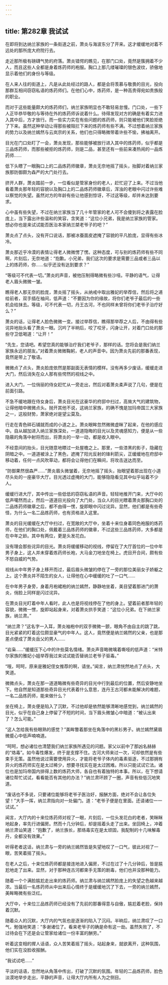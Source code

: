 ```yaml
---
---
---
```

title: 第282章 我试试
---



在即将到达纳兰家族的一条街道之前，萧炎与海波东分了开来。这才缓缓地对着不远处的那所庞大府院行去。

走近那所极有磅礴气势的府落。萧炎错愕的瞧见，在那门口处，竟然是簇拥着不少人，而且这些人全都是身着炼药师的袍服。胸口上那几缕璀璨的银色波纹，骄傲地显示着他们的身份与等级。

在人来人往的街道上，凡是从此处经过的路人，都是会将羡慕与敬畏的目光，投向那群互相间窃窃私语的炼药师们。在他们心中，炼药师，是一种高贵得宛如贵族般的职业。

而对于这些能量颇大的炼药师们，纳兰家族明显也不敢轻易怠慢。门口处，一些下人正毕恭毕敬的与等待在外的炼药师诉说着什么。待得发现对方的确是有着实力进入其中后，方才放行。而一些实力实在有些问题的炼药师，则只能被他们笑脸拒绝了下来。虽然这种举动让得那些被阻拦下来的炼药师有些不满。不过想着纳兰家族的势力以及纳兰嫣然与云岚宗的关系，他们也只得略微带着许些不愉，拂袖离开。

目光在门口处盯了一会，萧炎发现，那些能够被放行进入其中的炼药师，似乎都是三品炼药师，而那些被拒的炼药师，则是二品，甚至还有一些前来凑热闹的一品炼药师……

低下头瞟了一眼胸口上的二品炼药师徽章，萧炎无奈地摇了摇头，抬脚对着纳兰家族那防御颇为森严的大门处行去。

挤开人群，萧炎踏前一步，一位看似是管家身份的老人，赶忙迎了上来。不过当他看着萧炎那年轻的容貌以及胸口上的二品炼药师徽章后，浑浊的老眼中闪过许些难以察觉的失望。虽然对方的年龄有些让他感到惊讶，不过这等级，却并未达到要求。

心中虽有些失望，不过在纳兰家族当了几十年管家的老人可不会傻到将之表露在脸庞上，当下露出许些温和的笑容，含笑道：“这位小兄弟，我是纳兰家族的管家。想必你也是来试试能否医治本家纳兰桀老爷子的吧？”

萧炎点了点头，没有开口说话，那被冰蚕面皮遮掩了容貌的平凡脸庞，显得有些冰冷。

萧炎那近乎冷漠的表情让得老人微微愣了愣。这种态度，可与别的炼药师有些不同啊，片刻后，无奈地道：“抱歉。小兄弟，我们这次的要求是需要三品或者三品以上的炼药师，你……似乎还没有达到要求？”

“等级可不代表一切。”萧炎的声音，被他压制得略微有些沙哑。平静的语气，让得老人眉头微微一皱。

瞧得老人那无奈的脸庞，萧炎摇了摇头，从纳戒中取出雅妃的举荐信，然后将之递给前者，双手插在袖间，低声道：“不要因为你的缘故，将你们老爷子最后的一些机会给抹去。等级，可不代表一切，丹王古河，不也同样未曾将你们老爷子治疗好么？”

萧炎的话，让得老人脸色微微一变。接过举荐信，瞧得那举荐之人后，不由得有些诧异地抬头看了萧炎一眼。沉吟了半晌后，咬了咬牙，闪身让开，对着门口处的那些守卫低喝道：“让开！”

“先生，您请吧。希望您真的能够治疗我们老爷子，那样的话。您将会是我们纳兰家族永远的朋友。”对着萧炎微微鞠躬，老人的声音中。因为萧炎先前的那番表现，竟然是带上了敬语。

微微点了点头，萧炎脸庞依然是那副面无表情的模样。没有再多少废话，缓缓走进大门，然后消失在众人那有些愕然的视线之中。

进入大门，一位俏丽的侍女赶忙从一旁走出，然后对着萧炎柔声说了几句，便是在前面引路。

不急不缓地跟在侍女身后，萧炎目光在这豪华的府邸中扫过，高耸大气的建筑物，让得他暗中微微点头。抛开其他不说，这纳兰家族，的确不愧是加玛帝国三大家族之一，这般财势，萧家绝对是望尘莫及。

行走在青色碎石铺就而成的小道之上。萧炎眼眸忽然微微虚眯了起来，在他的感应中。自从越加进入纳兰家族深处，一道道隐晦的目光以及灵魂感知力，便是从一些隐蔽的角落中射将而出，将萧炎的一举一动，都是收入眼中。

不经意间的抬头，目光随意地瞟过一处屋檐之上。那里，一些漆黑的影子，隐藏在阴暗之中。一道道被涂上了黑色，遮掩了阳光反射的锋利箭尖，正缓缓地在府邸中移动着，任何一点风吹草动，都将会让得他们在瞬间，将攻击送达而至。

“防御果然很森严……”萧炎眉头微皱着，无奈地摇了摇头，抬眼望着那出现在小道尽头处的一座豪华大厅。目光透过虚掩的大门，能够隐隐看见其中似乎站着不少人。

缓缓行进大厅，其中传出一些低低的窃窃私语的声音。轻轻地推开门来，大厅中的低声噶然而止，然后一道道目光投向了大门处，当众人的目光瞟着萧炎那胸口处的二品炼药师徽章之后，都不由得一愣，旋即眼中闪过诧异。显然，他们都是有些奇怪，为什么一名二品炼药师，也有资格进入这里。

萧炎的目光缓缓在大厅中扫过，在宽敞的大厅中，坐着十来位身着同色袍服的炼药师，在他们的胸口处，佩戴着三品炼药师的徽章，不过这些三品炼药师，大多都是在中年之龄。其中有两位，更是头发花白。

没有理会那些诧异的目光。萧炎将缓缓移动的视线，停留在了大厅首位的一位中年男子身上，这人并未穿着炼药师长袍，大马金刀地坐在椅上。虎目开合间，颇有些不怒自威的气势。

视线从中年男子身上移开而过，最后眉头微皱的停在了一旁的那位美丽女子娇躯之上。这个萧炎并不陌生的女人，让得他在心中缓缓的吐了一口气……

在中年男子身旁，身着月袍裙袍的纳兰嫣然，静静地坐着，美目望着那进门的萧炎，俏脸上同样是闪过诧异。

在萧炎目光盯着中年人看时，此人也是将视线停在了他的身上。望着前者那年轻的容貌，微微一愣，旋即站起身来，对着萧炎拱手笑道：“这位小兄弟。在下纳兰家族，纳兰肃。”

“纳兰肃？”这名字一入耳，萧炎袖袍中的双手微微一颤，眼角不由自主的跳了跳，目光紧紧的盯着这位颇显豪气的中年人。这人，竟然便是纳兰嫣然的父亲，也是那差点便成了萧炎岳父的男人……

“岩枭……”缓缓压下心中的许些莫名情绪。萧炎声音略微噙着嘶哑的低声道：“米特尔家族的雅妃小姐举荐我过来试试能否替纳兰老爷子驱毒。”

“哦，呵呵，原来是雅妃侄女推荐的啊，请坐。”闻言，纳兰肃恍然地点了点头，大笑道。

微微点头，萧炎在那一道道略微有些奇异的目光中行到最后的位置，然后安静地坐下。他自然是知道那些奇异目光代表着什么意思，连丹王古河都未能解决的难题，一名二品炼药师，能来做什么？

坐在椅上，萧炎便是陷入了沉默，不过他却是依然能够清晰地感觉到，纳兰嫣然的目光，似乎在自己身上停留了不短的时间，当下眉头微皱心中暗道：“被认出来了？怎么可能。”

“这人怎给我有些眼熟的感觉？”美眸瞥着那坐在角落中的黑衫男子。纳兰嫣然黛眉微蹙心中低声喃喃道。

“呵呵，想必诸位也清楚我们纳兰家族所遇见的问题。家父以前中了那凶名赫赫的“烙毒”。如今毒性爆发，终于是支撑不住。古河大师来过一次，可却依然是有些束手无策。虽然他说过需要使用异火，才能将老爷子体内的毒素驱逐，不过那拥有异火的炼药师实在是太过稀少，想要寻找实在是太过困难。所以只能试试它法。诸位也是加玛帝国内排得上数的炼药大师，各自也有着独特的本事。所以，在下想请诸位帮忙试试，看看能否有其他的办法？”纳兰肃环顾了一圈，声音有些低沉地笑道。

“废话也不多说，只要诸位能够将老爷子医治好，报酬方面，绝对不会让各位失望！”大手一挥，纳兰肃指向对一处偏门。道：“老爷子便是在里面。还请诸位一一试试。”

闻言，大厅内的十来位炼药师对视了一眼，片刻后，一位头发花白的老者，笑眯眯地起身，率先行进偏房。然而十几分钟后，却是摇着头走了出来。坐回椅上，冲着纳兰肃讪笑道：“抱歉了，纳兰族长，那烙毒实在是太顽固，我配制的十几味解毒丹，全都没有效果。”

听得老者这话，纳兰肃与一旁的纳兰嫣然皆是失望地叹了一口气，彼此对视了一眼，苦笑着摇了摇头。

在老人之后，十来位炼药师都是接连地进入偏房，不过在过了十几分钟后，皆是尴尬地走了出来。显然，对于那种连古河都束手无策的剧毒，他们也并没那种能力。

随着一个个满脸尴尬走出来的炼药师。纳兰肃与纳兰嫣然脸庞上的失望之色越来越浓。当最后一名炼药师从中出来后心情终于是缓缓地沉了下去，一旁的纳兰嫣然，美眸略微有些泛红。

大厅中，十来位三品炼药师已经没有了先前的那番得意与自傲，尴尬着老脸，保持着沉默。

随着众人的沉默，大厅内的气氛也是逐渐的陷入了沉闷。半晌后，纳兰肃叹了一口气，勉强地笑道：“多谢诸位了。看来老爷子的确是命有这一劫。虽然失败了，不过待会在下还是会让管家给诸位一份丰富的酬劳。”

听着这变相的撵人话语，众人苦笑着摇了摇头，站起身来，就欲离开，这种氛围，他们实在没脸收报酬。

“我试试吧……”

平淡的话语，忽然地从角落中传出，打破了沉默的氛围。年轻的二品炼药师，脸色淡漠地举步走出，平静的声音，让得大厅内所有人为之侧目。